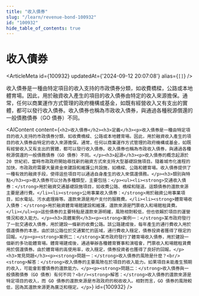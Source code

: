 ```yaml
---
title: "收入債券"
slug: "/learn/revenue-bond-100932"
id: "100932"
hide_table_of_contents: true
---
```



# 收入債券

<ArticleMeta id={100932} updatedAt={'2024-09-12 20:07:08'} alias={`[]`} />
<div className='border-solid border-b border-t-0 my-4 border-[var(--ifm-color-gray-300)]' />

收入債券是一種由特定項目的收入支持的市政債券分類，如收費橋樑，公路或本地體育場。因此，用於融資收入產生的項目的收入債券由特定的收入來源擔保。通常，任何以商業運作方式管理的政府機構或基金，如既有經營收入又有支出的實體，都可以發行收入債券。收入債券也稱為市政收入債券，與通過各種税源償還的一般債務債券（GO 債券）不同。

<AIContent content={`<h2>收入債券</h2><h3>定義</h3><p>收入債券是一種由特定項目的收入支持的市政債券分類，如收費橋樑、公路或本地體育場。因此，用於融資收入產生的項目的收入債券由特定的收入來源擔保。通常，任何以商業運作方式管理的政府機構或基金，如既有經營收入又有支出的實體，都可以發行收入債券。收入債券也稱為市政收入債券，與通過各種税源償還的一般債務債券（GO 債券）不同。</p><h3>起源</h3><p>收入債券的概念起源於 20 世紀初，當時市政政府開始尋找新的融資方式來支持大型基礎設施項目。隨着城市化進程的加快，市政政府需要大量資金來建設和維護公共設施，如橋樑、公路和體育場。收入債券提供了一種有效的融資手段，使得這些項目可以通過自身產生的收入來償還債務。</p><h3>類別與特點</h3><p>收入債券可以分為多種類型，主要包括：</p><ul><li><strong>交通收入債券：</strong>用於融資交通基礎設施項目，如收費公路、橋樑和隧道。這類債券的還款來源主要是通行費。</li><li><strong>公用事業收入債券：</strong>用於融資公用事業項目，如水電站、污水處理廠等。還款來源是用户支付的服務費。</li><li><strong>體育場收入債券：</strong>用於融資體育場館建設和維護，還款來源是門票收入和場館租賃費。</li></ul><p>這些債券的主要特點是還款來源明確，風險相對較低，但也依賴於項目的運營情況和收入能力。</p><h3>具體案例</h3><p><strong>案例一：</strong>某市政府發行了一批交通收入債券，用於建設一條新的收費公路。該公路建成後，每年產生的通行費收入用於償還債券的本息。由於該公路位於交通繁忙的區域，通行費收入穩定，債券投資者獲得了穩定的回報。</p><p><strong>案例二：</strong>某市政府發行了體育場收入債券，用於建設一個新的多功能體育場。體育場建成後，通過舉辦各種體育賽事和演唱會，門票收入和場館租賃費用於償還債券。由於體育場的高使用率，收入穩定，債券投資者也獲得了良好的回報。</p><h3>常見問題</h3><p><strong>問題一：</strong>收入債券的風險是什麼？<br/><strong>解答：</strong>收入債券的主要風險在於項目的收入能力。如果項目未能產生預期的收入，可能會影響債券的還款能力。</p><p><strong>問題二：</strong>收入債券與一般債務債券（GO 債券）有何不同？<br/><strong>解答：</strong>收入債券的還款來源是特定項目的收入，而 GO 債券的還款來源是市政政府的税收收入。相對而言，GO 債券的風險較低，因為其還款來源更為廣泛和穩定。</p>`} id={100932} />
